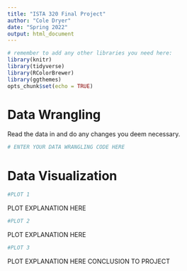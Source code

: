 ```yaml
---
title: "ISTA 320 Final Project"
author: "Cole Dryer"
date: "Spring 2022"
output: html_document
---
```


```r
# remember to add any other libraries you need here:
library(knitr)
library(tidyverse)
library(RColorBrewer)
library(ggthemes)
opts_chunk$set(echo = TRUE)
```
# Data Wrangling

Read the data in and do any changes you deem necessary.

```r

# ENTER YOUR DATA WRANGLING CODE HERE

```

# Data Visualization

```r

#PLOT 1

```

PLOT EXPLANATION HERE

```r

#PLOT 2

```

PLOT EXPLANATION HERE

```r

#PLOT 3

```

PLOT EXPLANATION HERE
CONCLUSION TO PROJECT
